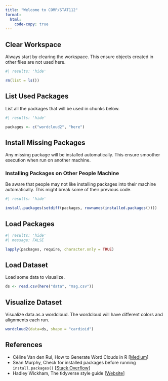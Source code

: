 ```yaml
---
title: "Welcome to COMP/STAT112"
format: 
  html:
    code-copy: true
---
```


## Clear Workspace

Always start by clearing the workspace. This ensure objects created in other files are not used here.

```r
#| results: 'hide'

rm(list = ls())
```

## List Used Packages

List all the packages that will be used in chunks below.

```r
#| results: 'hide'

packages <- c("wordcloud2", "here")
```

## Install Missing Packages

Any missing package will be installed automatically. This ensure smoother execution when run on another machine.

::: callout-important

### Installing Packages on Other People Machine

Be aware that people may not like installing packages into their machine automatically.  This might break some of their previous code.

:::

```r
#| results: 'hide'

install.packages(setdiff(packages, rownames(installed.packages())))
```

## Load Packages

```r
#| results: 'hide'
#| message: FALSE

lapply(packages, require, character.only = TRUE)
```

## Load Dataset

Load some data to visualize.

```r
ds <- read.csv(here("data", "msg.csv"))
```

## Visualize Dataset

Visualize data as a wordcloud. The wordcloud will have different colors and alignments each run.

```r
wordcloud2(data=ds, shape = "cardioid")
```

## References

-   Céline Van den Rul, How to Generate Word Clouds in R \[[Medium](https://towardsdatascience.com/create-a-word-cloud-with-r-bde3e7422e8a)\]
-   Sean Murphy, Check for installed packages before running `install.packages()` \[[Stack Overflow](https://stackoverflow.com/questions/9341635/check-for-installed-packages-before-running-install-packages)\]
-   Hadley Wickham, The tidyverse style guide \[[Website](https://style.tidyverse.org/index.html)\]

